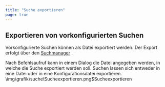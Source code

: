 ```yaml
---
title: "Suche exportieren"
page: true
---
```

## Exportieren von vorkonfigurierten Suchen

Vorkonfigurierte Suchen k&#246;nnen als Datei exportiert werden. Der Export erfolgt &#252;ber den [Suchmanager](../suche/suchmanager)
.

Nach Befehlsaufruf kann in einem Dialog die Datei angegeben werden, in welche die Suche exportiert werden soll.
Suchen lassen sich entweder in eine Datei oder in eine Konfigurationsdatei exportieren.<Image>\img\grafik\suche\Sucheexportieren.png$Sucheexportieren</Image>